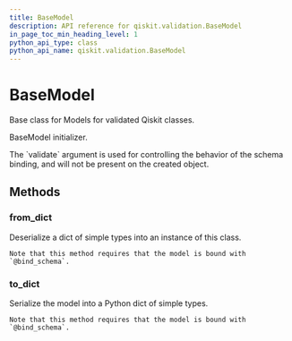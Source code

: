 ```yaml
---
title: BaseModel
description: API reference for qiskit.validation.BaseModel
in_page_toc_min_heading_level: 1
python_api_type: class
python_api_name: qiskit.validation.BaseModel
---
```


# BaseModel

<Class id="qiskit.validation.BaseModel" isDedicatedPage={true} github="https://github.com/qiskit/qiskit/tree/stable/0.14/qiskit/validation/base.py" signature="BaseModel(validate=True, **kwargs)" modifiers="class">
  Base class for Models for validated Qiskit classes.

  BaseModel initializer.

  <Admonition title="Note" type="note">
    The `validate` argument is used for controlling the behavior of the schema binding, and will not be present on the created object.
  </Admonition>

  ## Methods

  <span id="basemodel-from-dict" />

  ### from\_dict

  <Function id="qiskit.validation.BaseModel.from_dict" signature="BaseModel.from_dict(dict_)" modifiers="classmethod">
    Deserialize a dict of simple types into an instance of this class.

    Note that this method requires that the model is bound with `@bind_schema`.
  </Function>

  <span id="basemodel-to-dict" />

  ### to\_dict

  <Function id="qiskit.validation.BaseModel.to_dict" signature="BaseModel.to_dict()">
    Serialize the model into a Python dict of simple types.

    Note that this method requires that the model is bound with `@bind_schema`.
  </Function>
</Class>

